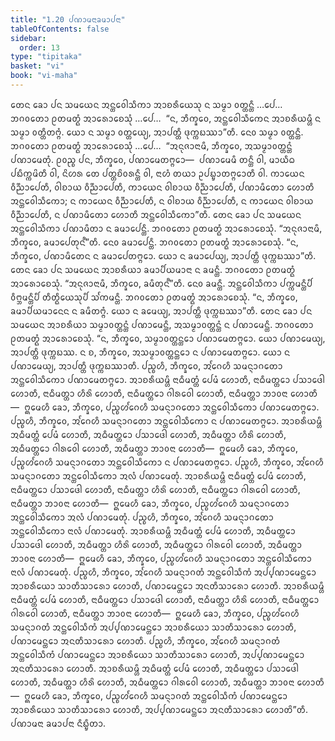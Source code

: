 ```yaml
---
title: "1.20 ᨸᨱᩣᨾᨶᩣᨡᨾᩣᨸᨶᩣ"
tableOfContents: false
sidebar:
  order: 13
type: "tipitaka"
basket: "vi"
book: "vi-maha"
---
```



<DynamicBreadcrumb />

<Division number="80" book="vi-maha">

<Paragraph number="352" book="vi-maha">
ᨲᩮᨶ ᨡᩮᩣ ᨸᨶ ᩈᨾᨿᩮᨶ ᩋᨶ᩠ᨲᩮᩅᩤᩈᩥᨠᩣ ᩋᩣᨧᩁᩥᨿᩮᩈᩩ ᨶ ᩈᨾ᩠ᨾᩣ ᩅᨲ᩠ᨲᨶ᩠ᨲᩥ …ᨸᩮ…  ᨽᨣᩅᨲᩮᩣ ᩑᨲᨾᨲ᩠ᨳᩴ ᩋᩣᩁᩮᩣᨧᩮᩈᩩᩴ …ᨸᩮ…  “ᨶ, ᨽᩥᨠ᩠ᨡᩅᩮ, ᩋᨶ᩠ᨲᩮᩅᩤᩈᩥᨠᩮᨶ ᩋᩣᨧᩁᩥᨿᨾ᩠ᩉᩥ ᨶ ᩈᨾ᩠ᨾᩣ ᩅᨲ᩠ᨲᩥᨲᨻ᩠ᨻᩴ. ᨿᩮᩣ ᨶ ᩈᨾ᩠ᨾᩣ ᩅᨲ᩠ᨲᩮᨿ᩠ᨿ, ᩋᩣᨸᨲ᩠ᨲᩥ ᨴᩩᨠ᩠ᨠᨭᩔᩣ”ᨲᩥ. ᨶᩮᩅ ᩈᨾ᩠ᨾᩣ ᩅᨲ᩠ᨲᨶ᩠ᨲᩥ. ᨽᨣᩅᨲᩮᩣ ᩑᨲᨾᨲ᩠ᨳᩴ ᩋᩣᩁᩮᩣᨧᩮᩈᩩᩴ …ᨸᩮ…  “ᩋᨶᩩᨩᩣᨶᩣᨾᩥ, ᨽᩥᨠ᩠ᨡᩅᩮ, ᩋᩈᨾ᩠ᨾᩣᩅᨲ᩠ᨲᨶ᩠ᨲᩴ ᨸᨱᩣᨾᩮᨲᩩᩴ. ᩑᩅᨬ᩠ᨧ ᨸᨶ, ᨽᩥᨠ᩠ᨡᩅᩮ, ᨸᨱᩣᨾᩮᨲᨻ᩠ᨻᩮᩣ—  ᨸᨱᩣᨾᩮᨾᩥ ᨲᨶ᩠ᨲᩥ ᩅᩤ, ᨾᩣᨿᩥᨵ ᨸᨭᩥᨠ᩠ᨠᨾᩦᨲᩥ ᩅᩤ, ᨶᩦᩉᩁ ᨲᩮ ᨸᨲ᩠ᨲᨧᩦᩅᩁᨶ᩠ᨲᩥ ᩅᩤ, ᨶᩣᩉᩴ ᨲᨿᩣ ᩏᨸᨭ᩠ᨮᩣᨲᨻ᩠ᨻᩮᩣᨲᩥ ᩅᩤ. ᨠᩣᨿᩮᨶ ᩅᩥᨬ᩠ᨬᩣᨸᩮᨲᩥ, ᩅᩤᨧᩣᨿ ᩅᩥᨬ᩠ᨬᩣᨸᩮᨲᩥ, ᨠᩣᨿᩮᨶ ᩅᩤᨧᩣᨿ ᩅᩥᨬ᩠ᨬᩣᨸᩮᨲᩥ, ᨸᨱᩣᨾᩥᨲᩮᩣ ᩉᩮᩣᨲᩥ ᩋᨶ᩠ᨲᩮᩅᩤᩈᩥᨠᩮᩣ; ᨶ ᨠᩣᨿᩮᨶ ᩅᩥᨬ᩠ᨬᩣᨸᩮᨲᩥ, ᨶ ᩅᩤᨧᩣᨿ ᩅᩥᨬ᩠ᨬᩣᨸᩮᨲᩥ, ᨶ ᨠᩣᨿᩮᨶ ᩅᩤᨧᩣᨿ ᩅᩥᨬ᩠ᨬᩣᨸᩮᨲᩥ, ᨶ ᨸᨱᩣᨾᩥᨲᩮᩣ ᩉᩮᩣᨲᩥ ᩋᨶ᩠ᨲᩮᩅᩤᩈᩥᨠᩮᩣ”ᨲᩥ.
</Paragraph>

<Paragraph number="353" book="vi-maha">
ᨲᩮᨶ ᨡᩮᩣ ᨸᨶ ᩈᨾᨿᩮᨶ ᩋᨶ᩠ᨲᩮᩅᩤᩈᩥᨠᩣ ᨸᨱᩣᨾᩥᨲᩣ ᨶ ᨡᨾᩣᨸᩮᨶ᩠ᨲᩥ. ᨽᨣᩅᨲᩮᩣ ᩑᨲᨾᨲ᩠ᨳᩴ ᩋᩣᩁᩮᩣᨧᩮᩈᩩᩴ. “ᩋᨶᩩᨩᩣᨶᩣᨾᩥ, ᨽᩥᨠ᩠ᨡᩅᩮ, ᨡᨾᩣᨸᩮᨲᩩᨶ᩺”ᨲᩥ. ᨶᩮᩅ ᨡᨾᩣᨸᩮᨶ᩠ᨲᩥ. ᨽᨣᩅᨲᩮᩣ ᩑᨲᨾᨲ᩠ᨳᩴ ᩋᩣᩁᩮᩣᨧᩮᩈᩩᩴ. “ᨶ, ᨽᩥᨠ᩠ᨡᩅᩮ, ᨸᨱᩣᨾᩥᨲᩮᨶ ᨶ ᨡᨾᩣᨸᩮᨲᨻ᩠ᨻᩮᩣ. ᨿᩮᩣ ᨶ ᨡᨾᩣᨸᩮᨿ᩠ᨿ, ᩋᩣᨸᨲ᩠ᨲᩥ ᨴᩩᨠ᩠ᨠᨭᩔᩣ”ᨲᩥ.
</Paragraph>

<Paragraph number="354" book="vi-maha">
ᨲᩮᨶ ᨡᩮᩣ ᨸᨶ ᩈᨾᨿᩮᨶ ᩋᩣᨧᩁᩥᨿᩣ ᨡᨾᩣᨸᩥᨿᨾᩣᨶᩣ ᨶ ᨡᨾᨶ᩠ᨲᩥ. ᨽᨣᩅᨲᩮᩣ ᩑᨲᨾᨲ᩠ᨳᩴ ᩋᩣᩁᩮᩣᨧᩮᩈᩩᩴ. “ᩋᨶᩩᨩᩣᨶᩣᨾᩥ, ᨽᩥᨠ᩠ᨡᩅᩮ, ᨡᨾᩥᨲᩩᨶ᩺”ᨲᩥ. ᨶᩮᩅ ᨡᨾᨶ᩠ᨲᩥ. ᩋᨶ᩠ᨲᩮᩅᩤᩈᩥᨠᩣ ᨸᨠ᩠ᨠᨾᨶ᩠ᨲᩥᨸᩥ ᩅᩥᨻ᩠ᨽᨾᨶ᩠ᨲᩥᨸᩥ ᨲᩥᨲ᩠ᨳᩥᨿᩮᩈᩩᨸᩥ ᩈᩘᨠᨾᨶ᩠ᨲᩥ. ᨽᨣᩅᨲᩮᩣ ᩑᨲᨾᨲ᩠ᨳᩴ ᩋᩣᩁᩮᩣᨧᩮᩈᩩᩴ. “ᨶ, ᨽᩥᨠ᩠ᨡᩅᩮ, ᨡᨾᩣᨸᩥᨿᨾᩣᨶᩮᨶ ᨶ ᨡᨾᩥᨲᨻ᩠ᨻᩴ. ᨿᩮᩣ ᨶ ᨡᨾᩮᨿ᩠ᨿ, ᩋᩣᨸᨲ᩠ᨲᩥ ᨴᩩᨠ᩠ᨠᨭᩔᩣ”ᨲᩥ.
</Paragraph>

<Paragraph number="355" book="vi-maha">
ᨲᩮᨶ ᨡᩮᩣ ᨸᨶ ᩈᨾᨿᩮᨶ ᩋᩣᨧᩁᩥᨿᩣ ᩈᨾ᩠ᨾᩣᩅᨲ᩠ᨲᨶ᩠ᨲᩴ ᨸᨱᩣᨾᩮᨶ᩠ᨲᩥ, ᩋᩈᨾ᩠ᨾᩣᩅᨲ᩠ᨲᨶ᩠ᨲᩴ ᨶ ᨸᨱᩣᨾᩮᨶ᩠ᨲᩥ. ᨽᨣᩅᨲᩮᩣ ᩑᨲᨾᨲ᩠ᨳᩴ ᩋᩣᩁᩮᩣᨧᩮᩈᩩᩴ. “ᨶ, ᨽᩥᨠ᩠ᨡᩅᩮ, ᩈᨾ᩠ᨾᩣᩅᨲ᩠ᨲᨶ᩠ᨲᩮᩣ ᨸᨱᩣᨾᩮᨲᨻ᩠ᨻᩮᩣ. ᨿᩮᩣ ᨸᨱᩣᨾᩮᨿ᩠ᨿ, ᩋᩣᨸᨲ᩠ᨲᩥ ᨴᩩᨠ᩠ᨠᨭᩔ. ᨶ ᨧ, ᨽᩥᨠ᩠ᨡᩅᩮ, ᩋᩈᨾ᩠ᨾᩣᩅᨲ᩠ᨲᨶ᩠ᨲᩮᩣ ᨶ ᨸᨱᩣᨾᩮᨲᨻ᩠ᨻᩮᩣ. ᨿᩮᩣ ᨶ ᨸᨱᩣᨾᩮᨿ᩠ᨿ, ᩋᩣᨸᨲ᩠ᨲᩥ ᨴᩩᨠ᩠ᨠᨭᩔᩣᨲᩥ.
</Paragraph>

</Division>
<Division number="81" book="vi-maha">

<Paragraph number="356" book="vi-maha">
ᨸᨬ᩠ᨧᩉᩥ, ᨽᩥᨠ᩠ᨡᩅᩮ, ᩋᩘᨣᩮᩉᩥ ᩈᨾᨶ᩠ᨶᩣᨣᨲᩮᩣ ᩋᨶ᩠ᨲᩮᩅᩤᩈᩥᨠᩮᩣ ᨸᨱᩣᨾᩮᨲᨻ᩠ᨻᩮᩣ. ᩋᩣᨧᩁᩥᨿᨾ᩠ᩉᩥ ᨶᩣᨵᩥᨾᨲ᩠ᨲᩴ ᨸᩮᨾᩴ ᩉᩮᩣᨲᩥ, ᨶᩣᨵᩥᨾᨲ᩠ᨲᩮᩣ ᨸᩈᩣᨴᩮᩤ ᩉᩮᩣᨲᩥ, ᨶᩣᨵᩥᨾᨲ᩠ᨲᩣ ᩉᩥᩁᩦ ᩉᩮᩣᨲᩥ, ᨶᩣᨵᩥᨾᨲ᩠ᨲᩮᩣ ᨣᩤᩁᩅᩮᩤ ᩉᩮᩣᨲᩥ, ᨶᩣᨵᩥᨾᨲ᩠ᨲᩣ ᨽᩣᩅᨶᩣ ᩉᩮᩣᨲᩥ—  ᩍᨾᩮᩉᩥ ᨡᩮᩣ, ᨽᩥᨠ᩠ᨡᩅᩮ, ᨸᨬ᩠ᨧᩉᩘᨣᩮᩉᩥ ᩈᨾᨶ᩠ᨶᩣᨣᨲᩮᩣ ᩋᨶ᩠ᨲᩮᩅᩤᩈᩥᨠᩮᩣ ᨸᨱᩣᨾᩮᨲᨻ᩠ᨻᩮᩣ.
</Paragraph>

<Paragraph number="357" book="vi-maha">
ᨸᨬ᩠ᨧᩉᩥ, ᨽᩥᨠ᩠ᨡᩅᩮ, ᩋᩘᨣᩮᩉᩥ ᩈᨾᨶ᩠ᨶᩣᨣᨲᩮᩣ ᩋᨶ᩠ᨲᩮᩅᩤᩈᩥᨠᩮᩣ ᨶ ᨸᨱᩣᨾᩮᨲᨻ᩠ᨻᩮᩣ. ᩋᩣᨧᩁᩥᨿᨾ᩠ᩉᩥ ᩋᨵᩥᨾᨲ᩠ᨲᩴ ᨸᩮᨾᩴ ᩉᩮᩣᨲᩥ, ᩋᨵᩥᨾᨲ᩠ᨲᩮᩣ ᨸᩈᩣᨴᩮᩤ ᩉᩮᩣᨲᩥ, ᩋᨵᩥᨾᨲ᩠ᨲᩣ ᩉᩥᩁᩦ ᩉᩮᩣᨲᩥ, ᩋᨵᩥᨾᨲ᩠ᨲᩮᩣ ᨣᩤᩁᩅᩮᩤ ᩉᩮᩣᨲᩥ, ᩋᨵᩥᨾᨲ᩠ᨲᩣ ᨽᩣᩅᨶᩣ ᩉᩮᩣᨲᩥ—  ᩍᨾᩮᩉᩥ ᨡᩮᩣ, ᨽᩥᨠ᩠ᨡᩅᩮ, ᨸᨬ᩠ᨧᩉᩘᨣᩮᩉᩥ ᩈᨾᨶ᩠ᨶᩣᨣᨲᩮᩣ ᩋᨶ᩠ᨲᩮᩅᩤᩈᩥᨠᩮᩣ ᨶ ᨸᨱᩣᨾᩮᨲᨻ᩠ᨻᩮᩣ.
</Paragraph>

<Paragraph number="358" book="vi-maha">
ᨸᨬ᩠ᨧᩉᩥ, ᨽᩥᨠ᩠ᨡᩅᩮ, ᩋᩘᨣᩮᩉᩥ ᩈᨾᨶ᩠ᨶᩣᨣᨲᩮᩣ ᩋᨶ᩠ᨲᩮᩅᩤᩈᩥᨠᩮᩣ ᩋᩃᩴ ᨸᨱᩣᨾᩮᨲᩩᩴ. ᩋᩣᨧᩁᩥᨿᨾ᩠ᩉᩥ ᨶᩣᨵᩥᨾᨲ᩠ᨲᩴ ᨸᩮᨾᩴ ᩉᩮᩣᨲᩥ, ᨶᩣᨵᩥᨾᨲ᩠ᨲᩮᩣ ᨸᩈᩣᨴᩮᩤ ᩉᩮᩣᨲᩥ, ᨶᩣᨵᩥᨾᨲ᩠ᨲᩣ ᩉᩥᩁᩦ ᩉᩮᩣᨲᩥ, ᨶᩣᨵᩥᨾᨲ᩠ᨲᩮᩣ ᨣᩤᩁᩅᩮᩤ ᩉᩮᩣᨲᩥ, ᨶᩣᨵᩥᨾᨲ᩠ᨲᩣ ᨽᩣᩅᨶᩣ ᩉᩮᩣᨲᩥ—  ᩍᨾᩮᩉᩥ ᨡᩮᩣ, ᨽᩥᨠ᩠ᨡᩅᩮ, ᨸᨬ᩠ᨧᩉᩘᨣᩮᩉᩥ ᩈᨾᨶ᩠ᨶᩣᨣᨲᩮᩣ ᩋᨶ᩠ᨲᩮᩅᩤᩈᩥᨠᩮᩣ ᩋᩃᩴ ᨸᨱᩣᨾᩮᨲᩩᩴ.
</Paragraph>

<Paragraph number="359" book="vi-maha">
ᨸᨬ᩠ᨧᩉᩥ, ᨽᩥᨠ᩠ᨡᩅᩮ, ᩋᩘᨣᩮᩉᩥ ᩈᨾᨶ᩠ᨶᩣᨣᨲᩮᩣ ᩋᨶ᩠ᨲᩮᩅᩤᩈᩥᨠᩮᩣ ᨶᩣᩃᩴ ᨸᨱᩣᨾᩮᨲᩩᩴ. ᩋᩣᨧᩁᩥᨿᨾ᩠ᩉᩥ ᩋᨵᩥᨾᨲ᩠ᨲᩴ ᨸᩮᨾᩴ ᩉᩮᩣᨲᩥ, ᩋᨵᩥᨾᨲ᩠ᨲᩮᩣ ᨸᩈᩣᨴᩮᩤ ᩉᩮᩣᨲᩥ, ᩋᨵᩥᨾᨲ᩠ᨲᩣ ᩉᩥᩁᩦ ᩉᩮᩣᨲᩥ, ᩋᨵᩥᨾᨲ᩠ᨲᩮᩣ ᨣᩤᩁᩅᩮᩤ ᩉᩮᩣᨲᩥ, ᩋᨵᩥᨾᨲ᩠ᨲᩣ ᨽᩣᩅᨶᩣ ᩉᩮᩣᨲᩥ—  ᩍᨾᩮᩉᩥ ᨡᩮᩣ, ᨽᩥᨠ᩠ᨡᩅᩮ, ᨸᨬ᩠ᨧᩉᩘᨣᩮᩉᩥ ᩈᨾᨶ᩠ᨶᩣᨣᨲᩮᩣ ᩋᨶ᩠ᨲᩮᩅᩤᩈᩥᨠᩮᩣ ᨶᩣᩃᩴ ᨸᨱᩣᨾᩮᨲᩩᩴ.
</Paragraph>

<Paragraph number="360" book="vi-maha">
ᨸᨬ᩠ᨧᩉᩥ, ᨽᩥᨠ᩠ᨡᩅᩮ, ᩋᩘᨣᩮᩉᩥ ᩈᨾᨶ᩠ᨶᩣᨣᨲᩴ ᩋᨶ᩠ᨲᩮᩅᩤᩈᩥᨠᩴ ᩋᨸ᩠ᨸᨱᩣᨾᩮᨶ᩠ᨲᩮᩣ ᩋᩣᨧᩁᩥᨿᩮᩣ ᩈᩣᨲᩥᩈᩣᩁᩮᩣ ᩉᩮᩣᨲᩥ, ᨸᨱᩣᨾᩮᨶ᩠ᨲᩮᩣ ᩋᨶᨲᩥᩈᩣᩁᩮᩣ ᩉᩮᩣᨲᩥ. ᩋᩣᨧᩁᩥᨿᨾ᩠ᩉᩥ ᨶᩣᨵᩥᨾᨲ᩠ᨲᩴ ᨸᩮᨾᩴ ᩉᩮᩣᨲᩥ, ᨶᩣᨵᩥᨾᨲ᩠ᨲᩮᩣ ᨸᩈᩣᨴᩮᩤ ᩉᩮᩣᨲᩥ, ᨶᩣᨵᩥᨾᨲ᩠ᨲᩣ ᩉᩥᩁᩦ ᩉᩮᩣᨲᩥ, ᨶᩣᨵᩥᨾᨲ᩠ᨲᩮᩣ ᨣᩤᩁᩅᩮᩤ ᩉᩮᩣᨲᩥ, ᨶᩣᨵᩥᨾᨲ᩠ᨲᩣ ᨽᩣᩅᨶᩣ ᩉᩮᩣᨲᩥ—  ᩍᨾᩮᩉᩥ ᨡᩮᩣ, ᨽᩥᨠ᩠ᨡᩅᩮ, ᨸᨬ᩠ᨧᩉᩘᨣᩮᩉᩥ ᩈᨾᨶ᩠ᨶᩣᨣᨲᩴ ᩋᨶ᩠ᨲᩮᩅᩤᩈᩥᨠᩴ ᩋᨸ᩠ᨸᨱᩣᨾᩮᨶ᩠ᨲᩮᩣ ᩋᩣᨧᩁᩥᨿᩮᩣ ᩈᩣᨲᩥᩈᩣᩁᩮᩣ ᩉᩮᩣᨲᩥ, ᨸᨱᩣᨾᩮᨶ᩠ᨲᩮᩣ ᩋᨶᨲᩥᩈᩣᩁᩮᩣ ᩉᩮᩣᨲᩥ.
</Paragraph>

<Paragraph number="361" book="vi-maha">
ᨸᨬ᩠ᨧᩉᩥ, ᨽᩥᨠ᩠ᨡᩅᩮ, ᩋᩘᨣᩮᩉᩥ ᩈᨾᨶ᩠ᨶᩣᨣᨲᩴ ᩋᨶ᩠ᨲᩮᩅᩤᩈᩥᨠᩴ ᨸᨱᩣᨾᩮᨶ᩠ᨲᩮᩣ ᩋᩣᨧᩁᩥᨿᩮᩣ ᩈᩣᨲᩥᩈᩣᩁᩮᩣ ᩉᩮᩣᨲᩥ, ᩋᨸ᩠ᨸᨱᩣᨾᩮᨶ᩠ᨲᩮᩣ ᩋᨶᨲᩥᩈᩣᩁᩮᩣ ᩉᩮᩣᨲᩥ. ᩋᩣᨧᩁᩥᨿᨾ᩠ᩉᩥ ᩋᨵᩥᨾᨲ᩠ᨲᩴ ᨸᩮᨾᩴ ᩉᩮᩣᨲᩥ, ᩋᨵᩥᨾᨲ᩠ᨲᩮᩣ ᨸᩈᩣᨴᩮᩤ ᩉᩮᩣᨲᩥ, ᩋᨵᩥᨾᨲ᩠ᨲᩣ ᩉᩥᩁᩦ ᩉᩮᩣᨲᩥ, ᩋᨵᩥᨾᨲ᩠ᨲᩮᩣ ᨣᩤᩁᩅᩮᩤ ᩉᩮᩣᨲᩥ, ᩋᨵᩥᨾᨲ᩠ᨲᩣ ᨽᩣᩅᨶᩣ ᩉᩮᩣᨲᩥ—  ᩍᨾᩮᩉᩥ ᨡᩮᩣ, ᨽᩥᨠ᩠ᨡᩅᩮ, ᨸᨬ᩠ᨧᩉᩘᨣᩮᩉᩥ ᩈᨾᨶ᩠ᨶᩣᨣᨲᩴ ᩋᨶ᩠ᨲᩮᩅᩤᩈᩥᨠᩴ ᨸᨱᩣᨾᩮᨶ᩠ᨲᩮᩣ ᩋᩣᨧᩁᩥᨿᩮᩣ ᩈᩣᨲᩥᩈᩣᩁᩮᩣ ᩉᩮᩣᨲᩥ, ᩋᨸ᩠ᨸᨱᩣᨾᩮᨶ᩠ᨲᩮᩣ ᩋᨶᨲᩥᩈᩣᩁᩮᩣ ᩉᩮᩣᨲᩦ”ᨲᩥ.

</Paragraph>
</Division>

<Paragraph number="362" type="center" book="vi-maha">
ᨸᨱᩣᨾᨶᩣ ᨡᨾᩣᨸᨶᩣ ᨶᩥᨭ᩠ᨮᩥᨲᩣ.
</Paragraph>